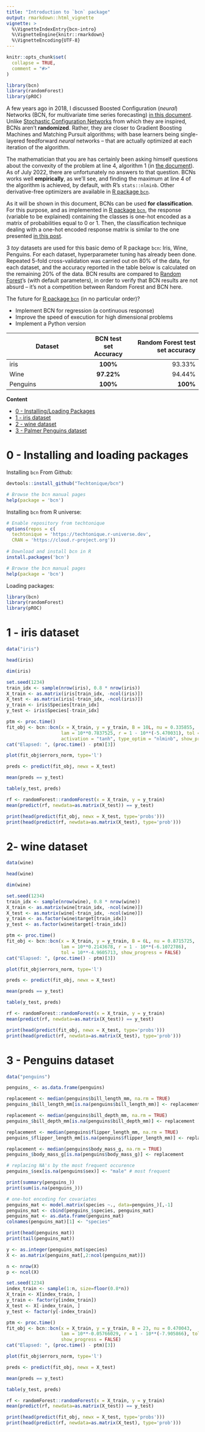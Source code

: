 ```yaml
---
title: "Introduction to `bcn` package"
output: rmarkdown::html_vignette
vignette: >
  %\VignetteIndexEntry{bcn-intro}
  %\VignetteEngine{knitr::rmarkdown}
  %\VignetteEncoding{UTF-8}
---
```


```r
knitr::opts_chunk$set(
  collapse = TRUE,
  comment = "#>"
)
```


```r
library(bcn)
library(randomForest)
library(pROC)
```

A few years ago in 2018, I discussed Boosted Configuration (_neural_) Networks (BCN, for multivariate time series forecasting) [in this document](https://www.researchgate.net/publication/332291211_Forecasting_multivariate_time_series_with_boosted_configuration_networks). Unlike [Stochastic Configuration Networks](https://arxiv.org/pdf/1702.03180.pdf) from which they are inspired, BCNs aren't **randomized**. Rather, they are closer to Gradient Boosting Machines and Matching Pursuit algorithms; with base learners being single-layered feedforward _neural_ networks -- that are actually optimized at each iteration of the algorithm. 

The mathematician that you are has certainly been 
asking himself questions about the convexity of the problem at line 4, algorithm 1 (in 
[the document](https://www.researchgate.net/publication/332291211_Forecasting_multivariate_time_series_with_boosted_configuration_networks)). As of July 2022, there are unfortunately no answers to that question. BCNs works well __empirically__, as we'll see, and finding the maximum at line 4 of the algorithm is achieved, by default, with R's `stats::nlminb`. Other derivative-free optimizers are available in [R package `bcn`](https://techtonique.r-universe.dev/ui#package:bcn). 


As it will be shown in this document, BCNs can be used __for classification__. For this purpose, and as implemented in [R package `bcn`](https://techtonique.r-universe.dev/ui#package:bcn), the response (variable to be explained) containing the classes is one-hot encoded as a matrix of probabilities equal to 0 or 1. Then, the classification technique dealing with a one-hot encoded response matrix is similar to the one presented [in this  post](https://thierrymoudiki.github.io/blog/2021/09/26/python/quasirandomizednn/classification-using-regression).

3 _toy_ datasets are used for this basic demo of R package `bcn`: Iris, Wine, Penguins. 
For each dataset, hyperparameter tuning has already been done. Repeated 5-fold cross-validation was carried out on 80% of the data, for each dataset, and the accuracy reported in the table below is calculated on the remaining 20% of the data. BCN results are compared to  [Random Forest](https://cran.r-project.org/web/packages/randomForest/)'s (with default parameters), in order to verify that BCN results are not absurd -- it's not a competition between Random Forest and BCN here. 

The future for [R package `bcn`](https://github.com/Techtonique/bcn) (in no particular order)? 

- Implement BCN for regression (a continuous response)
- Improve the speed of execution for high dimensional problems
- Implement a Python version 


| Dataset      | BCN test set Accuracy | Random Forest test set accuracy |
|--------------|:-----:|-----------:|
| iris |  **100%** |        93.33% |
| Wine |  **97.22%** |      94.44% |
| Penguins |  **100%** |        **100%** |



**Content**

- [0 - Installing/Loading Packages](#installing-and-loading-packages)
- [1 - iris dataset](#iris-dataset)
- [2 - wine dataset](#wine-dataset)
- [3 - Palmer Penguins dataset](#penguins-dataset)



# 0 - Installing and loading packages

Installing `bcn` From Github:

```R
devtools::install_github("Techtonique/bcn")

# Browse the bcn manual pages
help(package = 'bcn')
```

Installing `bcn` from R universe:

```R
# Enable repository from techtonique
options(repos = c(
  techtonique = 'https://techtonique.r-universe.dev',
  CRAN = 'https://cloud.r-project.org'))
  
# Download and install bcn in R
install.packages('bcn')

# Browse the bcn manual pages
help(package = 'bcn')
````

Loading packages: 

```r
library(bcn)
library(randomForest)
library(pROC)
```


# 1 - iris dataset 

```r
data("iris")
```

```r
head(iris)

dim(iris)

set.seed(1234)
train_idx <- sample(nrow(iris), 0.8 * nrow(iris))
X_train <- as.matrix(iris[train_idx, -ncol(iris)])
X_test <- as.matrix(iris[-train_idx, -ncol(iris)])
y_train <- iris$Species[train_idx]
y_test <- iris$Species[-train_idx]
```

```r
ptm <- proc.time()
fit_obj <- bcn::bcn(x = X_train, y = y_train, B = 10L, nu = 0.335855,
                    lam = 10**0.7837525, r = 1 - 10**(-5.470031), tol = 10**-7,
                    activation = "tanh", type_optim = "nlminb", show_progress = FALSE)
cat("Elapsed: ", (proc.time() - ptm)[3])
```

```r
plot(fit_obj$errors_norm, type='l')
```

```r
preds <- predict(fit_obj, newx = X_test)

mean(preds == y_test)

table(y_test, preds)
```

```r
rf <- randomForest::randomForest(x = X_train, y = y_train)
mean(predict(rf, newdata=as.matrix(X_test)) == y_test)
```

```r
print(head(predict(fit_obj, newx = X_test, type='probs')))
print(head(predict(rf, newdata=as.matrix(X_test), type='prob')))
```


# 2-  wine dataset 


```r
data(wine)
```

```r
head(wine)

dim(wine)

set.seed(1234)
train_idx <- sample(nrow(wine), 0.8 * nrow(wine))
X_train <- as.matrix(wine[train_idx, -ncol(wine)])
X_test <- as.matrix(wine[-train_idx, -ncol(wine)])
y_train <- as.factor(wine$target[train_idx])
y_test <- as.factor(wine$target[-train_idx])
```

```r
ptm <- proc.time()
fit_obj <- bcn::bcn(x = X_train, y = y_train, B = 6L, nu = 0.8715725,
                    lam = 10**0.2143678, r = 1 - 10**(-6.1072786),
                    tol = 10**-4.9605713, show_progress = FALSE)
cat("Elapsed: ", (proc.time() - ptm)[3])
```

```r
plot(fit_obj$errors_norm, type='l')
```


```r
preds <- predict(fit_obj, newx = X_test)

mean(preds == y_test)

table(y_test, preds)
```

```r
rf <- randomForest::randomForest(x = X_train, y = y_train)
mean(predict(rf, newdata=as.matrix(X_test)) == y_test)
```

```r
print(head(predict(fit_obj, newx = X_test, type='probs')))
print(head(predict(rf, newdata=as.matrix(X_test), type='prob')))
```


# 3 - Penguins dataset

```r
data("penguins")
```

```r
penguins_ <- as.data.frame(penguins)

replacement <- median(penguins$bill_length_mm, na.rm = TRUE)
penguins_$bill_length_mm[is.na(penguins$bill_length_mm)] <- replacement

replacement <- median(penguins$bill_depth_mm, na.rm = TRUE)
penguins_$bill_depth_mm[is.na(penguins$bill_depth_mm)] <- replacement

replacement <- median(penguins$flipper_length_mm, na.rm = TRUE)
penguins_$flipper_length_mm[is.na(penguins$flipper_length_mm)] <- replacement

replacement <- median(penguins$body_mass_g, na.rm = TRUE)
penguins_$body_mass_g[is.na(penguins$body_mass_g)] <- replacement

# replacing NA's by the most frequent occurence
penguins_$sex[is.na(penguins$sex)] <- "male" # most frequent

print(summary(penguins_))
print(sum(is.na(penguins_)))

# one-hot encoding for covariates
penguins_mat <- model.matrix(species ~., data=penguins_)[,-1]
penguins_mat <- cbind(penguins_$species, penguins_mat)
penguins_mat <- as.data.frame(penguins_mat)
colnames(penguins_mat)[1] <- "species"

print(head(penguins_mat))
print(tail(penguins_mat))

y <- as.integer(penguins_mat$species)
X <- as.matrix(penguins_mat[,2:ncol(penguins_mat)])

n <- nrow(X)
p <- ncol(X)

set.seed(1234)
index_train <- sample(1:n, size=floor(0.8*n))
X_train <- X[index_train, ]
y_train <- factor(y[index_train])
X_test <- X[-index_train, ]
y_test <- factor(y[-index_train])
```

```r
ptm <- proc.time()
fit_obj <- bcn::bcn(x = X_train, y = y_train, B = 23, nu = 0.470043,
                    lam = 10**-0.05766029, r = 1 - 10**(-7.905866), tol = 10**-7, 
                    show_progress = FALSE)
cat("Elapsed: ", (proc.time() - ptm)[3])
```

```r
plot(fit_obj$errors_norm, type='l')
```


```r
preds <- predict(fit_obj, newx = X_test)

mean(preds == y_test)

table(y_test, preds)
```

```r
rf <- randomForest::randomForest(x = X_train, y = y_train)
mean(predict(rf, newdata=as.matrix(X_test)) == y_test)
```

```r
print(head(predict(fit_obj, newx = X_test, type='probs')))
print(head(predict(rf, newdata=as.matrix(X_test), type='prob')))
```
